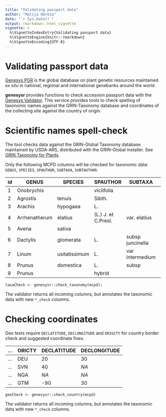 ```yaml
---
title: "Validating passport data"
author: "Matija Obreza"
date: "`r Sys.Date()`"
output: rmarkdown::html_vignette
vignette: >
  %\VignetteIndexEntry{Validating passport data}
  %\VignetteEngine{knitr::rmarkdown}
  %\VignetteEncoding{UTF-8}
---
```


Validating passport data
========================

[Genesys PGR](https://www.genesys-pgr.org) is the global database on plant genetic resources
maintained *ex situ* in national, regional and international genebanks around the world.

**genesysr** provides functions to check accession passport data with the [Genesys Validator](https://validator.genesys-pgr.org). This service provides
tools to check spelling of taxonomic names against the GRIN-Taxonomy database
and coordinates of the collecting site against the country of origin.

# Scientific names spell-check

The tool checks data against the GRIN-Global Taxonomy database maintained by USDA-ARS, distributed with the GRIN-Global installer. See [GRIN Taxonomy for Plants](https://npgsweb.ars-grin.gov/gringlobal/taxon/abouttaxonomy.aspx). 

Only the following MCPD columns will be checked for taxonomic data: `GENUS`, `SPECIES`, `SPAUTHOR`, `SUBTAXA`, `SUBTAUTHOR`.

|id|GENUS|SPECIES|SPAUTHOR|SUBTAXA|SUBTAUTHOR|
|--|--|--|--|--|--|
|1|Onobrychis||viciifolia|||
|2|Agrostis|tenuis|Sibth.|||
|3|Arachis|hypogaea|L.|||
|4|Arrhenatherum|elatius|(L.) J. et C.Presl.|var. elatius|(L.) J. et C.|Presl.|
|5|Avena|sativa||||
|6|Dactylis|glomerata|L.|subsp juncinella||
|7|Linum|usitatissimum|L.|var intermedium|Vav. et Ell.|
|8|Prunus|domestica|L.|subsp||domestica||
|9|Prunus||hybrid|||

```
taxaCheck <- genesysr::check_taxonomy(mcpd);
```

The validator returns all incoming columns, but annotates the taxonomic 
data with new `*_check` columns.


# Checking coordinates

Geo tests require `DECLATITUDE`, `DECLONGITUDE` and `ORIGCTY` for country border check and suggested coordinate fixes.


|...|ORICTY|DECLATITUDE|DECLONGITUDE|
|--|--|--|--|
|...|DEU|20|30|
|...|SVN|40|*NA*|
|...|NGA|*NA*|*NA*|
|...|GTM|-90|30|

```
geoCheck <- genesysr::check_country(mcpd)
```

The validator returns all incoming columns, but annotates the taxonomic 
data with new `*_check` columns.
